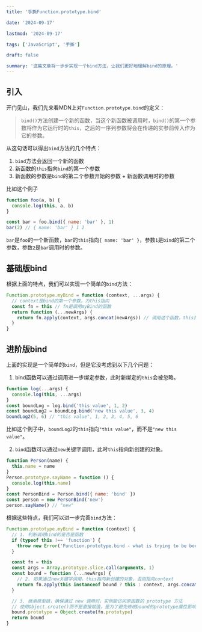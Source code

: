 ```yaml
---
title: '手撕Function.prototype.bind'

date: '2024-09-17'

lastmod: '2024-09-17'

tags: ['JavaScript', '手撕']

draft: false

summary: '这篇文章将一步步实现一个bind方法，让我们更好地理解bind的原理。'
---
```


## 引入

开门见山，我们先来看MDN上对`Function.prototype.bind`的定义：

> `bind()`方法创建一个新的函数，当这个新函数被调用时，`bind()`的第一个参数将作为它运行时的`this`，之后的一序列参数将会在传递的实参前传入作为它的参数。

从这句话可以得出`bind`方法的几个特点：

1. `bind`方法会返回一个新的函数
2. 新函数的`this`指向`bind`的第一个参数
3. 新函数的参数是`bind`的第二个参数开始的参数 + 新函数调用时的参数

比如这个例子

```javascript
function foo(a, b) {
  console.log(this, a, b)
}

const bar = foo.bind({ name: 'bar' }, 1)
bar(2) // { name: 'bar' } 1 2
```

`bar`是`foo`的一个新函数，`bar`的`this`指向`{ name: 'bar' }`，参数`1`是`bind`的第二个参数，参数`2`是`bar`调用时的参数。

## 基础版bind

根据上面的特点，我们可以实现一个简单的`bind`方法：

```javascript
Function.prototype.myBind = function (context, ...args) {
  // context是bind的第一个参数，为this指向
  const fn = this // fn是调用myBind的函数
  return function (...newArgs) {
    return fn.apply(context, args.concat(newArgs)) // 调用这个函数，this指向context，参数是args和newArgs的合并
  }
}
```

## 进阶版bind

上面的实现是一个简单的`bind`，但是它没考虑到以下几个问题：

1. bind函数可以通过调用进一步绑定参数，此时新绑定的`this`会被忽略。

```javascript
function log(...args) {
  console.log(this, ...args)
}
const boundLog = log.bind('this value', 1, 2)
const boundLog2 = boundLog.bind('new this value', 3, 4)
boundLog2(5, 6) // "this value", 1, 2, 3, 4, 5, 6
```

比如这个例子中，`boundLog2`的`this`指向`"this value"`，而不是`"new this value"`。

2. `bind`函数可以通过`new`关键字调用，此时`this`指向新创建的对象。

```javascript
function Person(name) {
  this.name = name
}
Person.prototype.sayName = function () {
  console.log(this.name)
}
const PersonBind = Person.bind({ name: 'bind' })
const person = new PersonBind('new')
person.sayName() // "new"
```

根据这些特点，我们可以进一步完善`bind`方法：

```javascript
Function.prototype.myBind = function (context) {
  // 1. 判断调用bind的是否是函数
  if (typeof this !== 'function') {
    throw new Error('Function.prototype.bind - what is trying to be bound is not callable')
  }

  const fn = this
  const args = Array.prototype.slice.call(arguments, 1)
  const bound = function (...newArgs) {
    // 2. 如果通过new关键字调用，this指向新创建的对象，否则指向context
    return fn.apply(this instanceof bound ? this : context, args.concat(newArgs))
  }

  // 3. 继承原型链，确保通过 new 调用时，实例能访问原函数的 prototype 方法
  // 使用Object.create()而不是直接赋值，是为了避免修改bound的prototype属性影响原函数的prototype属性
  bound.prototype = Object.create(fn.prototype)
  return bound
}
```
